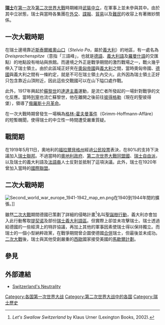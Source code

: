 {{refimprove|time=2016-10-20T02:06:05+00:00}}
{{瑞士歷史}}
'''[[瑞士|瑞士]]'''在[[第一次世界大戰|第一次]]及[[第二次世界大戰|第二次世界大戰]]時期維持[[中立國|武裝中立]]，在軍事上並未參與其中。由於其中立狀態，瑞士與當時各集團在[[外交|外交]]、[[情報|諜報]]、[[貿易|貿易]]以及[[難民|難民]]的收容上有著微妙關係。

== 一次大戰時期 ==
在瑞士邊境靠近[[斯泰爾維奧山口|斯泰爾維奧山口]]（''Stelvio Pa''，屬於[[義大利|義大利]]）的地區，有一處名為''Dreisprachenspitze''（意指「三語峰」，也就是[[德語|德語]]、[[義大利語|義大利語]]及[[羅曼什語|羅曼什語]]的交匯點）的地點設有哨站與旅館。而邊境之外正是戰爭期間的激烈戰場之一，戰火幾乎伸入了瑞士領土。由於此區域正好夾在[[奧匈帝國|奧匈帝國]]與[[義大利|義大利]]之間，當時奧匈帝國、[[德國|德國]]與義大利之間有一條約定，就是不可在瑞士領土內交火。此外因為瑞士領土正好只包含靠近山頂附近，因此這些交戰國可以在山下隘口處作戰。

此外，1917年興起於[[蘇黎世|蘇黎世]]的[[達達主義|達達主義]]運動，是流亡者所發起的一場針對戰爭的文化反應。當時[[列寧|列寧]]也流亡蘇黎世，他在離開之後前往[[彼得格勒|彼得格勒]]（現在的聖彼得堡），領導了[[俄羅斯|俄羅斯]][[十月革命|十月革命]]。

在一次大戰時期曾發生一場稱為[[格林-霍夫曼事件|格林-霍夫曼事件]]（Grimm-Hoffmann-Affäre）的短暫醜聞，使得瑞士的中立性一時間遭受嚴重質疑。

== 戰間期 ==
在1919年5月11日，奧地利的[[福拉爾貝格州|福拉爾貝格州]]經過[[公民投票|公民投票]]表決，在80%的支持下決議加入[[瑞士聯邦|瑞士聯邦]]。不過當時的[[奧地利第一共和國|奧地利政府]]、[[第二次世界大戰同盟國|第二次世界大戰同盟國]]、[[瑞士社會民主黨|瑞士自由派]]，以及瑞士的義大利語及[[瑞士法語區|法語裔]]人士反對並抵制了這項決議。此外，瑞士在1920年曾加入當時的[[國際聯盟|國際聯盟]]。

== 二次大戰時期 ==
[[File:Second_world_war_europe_1941-1942_map_en.png|thumb]]在1940到1944年間的擴張。]]

雖然[[二次大戰|二次大戰]]期間德國已策劃了詳細的侵略計畫<ref name="swallow">''Let's Swallow Switzerland'' by Klaus Urner (Lexington Books, 2002).</ref>名叫[[聖誕樹行動|聖誕樹行動]]，義大利亦會加入此行動奪取[[提契诺|提契诺]]及部份[[瑞士義大利語區|瑞士義大利語區]]。但實際上卻並未攻擊瑞士。瑞士透過給德國的一些經濟上的特許協議，再加上其他的軍事因素使瑞士得以保持獨立。而瑞士的一個小型納粹政黨，在戰爭期間曾企圖使德國[[吞并|合併]]瑞士，但最後並未成功。[[二次大戰|二次大戰]]後，瑞士與其他受創嚴重的[[西歐|西歐]]國家接受美國的[[馬歇爾計劃|馬歇爾計劃]]。

== 參見 ==
{{Reflist}}

== 外部連結 ==
* [http://history-switzerland.geschichte-schweiz.ch/switzerland-neutrality-world-war-ii.html Switzerland's Neutrality] {{Wayback|url=http://history-switzerland.geschichte-schweiz.ch/switzerland-neutrality-world-war-ii.html |date=20201106232513 }}

{{第二次世界大戰期間的各國家／地區}}

[[Category:各国第一次世界大战|Category:各国第一次世界大战]]
[[Category:第二次世界大战中的各国|Category:第二次世界大战中的各国]]
[[Category:瑞士歷史|Category:瑞士歷史]]